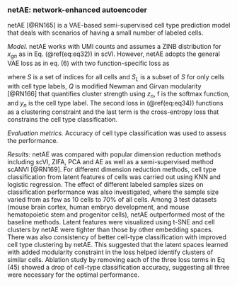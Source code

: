 
### netAE: network-enhanced autoencoder  {#ch-5-6-3}

netAE [@RN165]<!--[107]--> is a VAE-based semi-supervised cell type prediction model that deals with scenarios of having a small number of labeled cells. 

*Model.* netAE works with UMI counts and assumes a ZINB distribution for $x_{gn}$ as in Eq. (\@ref(eq:eq32)) in scVI. However, netAE adopts the general VAE loss as in eq. (6) with two function-specific loss as 

\begin{equation}
L(\Theta)=-\mathcal{L}(\Theta)+\lambda_{1} \sum_{n\in S}Q(\mathbf{z}_{n}) +\lambda_{2}\sum_{n \in S_{L}} \log{ f(y_{n}│\mathbf{z}_{n})} (\#eq:eq45)
\end{equation}

where $S$ is a set of indices for all cells and $S_{L}$ is a subset of $S$ for only cells with cell type labels, $Q$ is modified Newman and Girvan modularity [@RN166]<!--[108]--> that quantifies cluster strength using $z_{n}$, f is the softmax function, and $y_{n}$ is the cell type label. The second loss in (\@ref(eq:eq34)) functions as a clustering constraint and the last term is the cross-entropy loss that constrains the cell type classification. 

*Evaluation metrics.* Accuracy of cell type classification was used to assess the performance. 

*Results:* netAE was compared with popular dimension reduction methods including scVI, ZIFA, PCA and AE as well as a semi-supervised method scANVI [@RN169]<!--[109]-->. For different dimension reduction methods, cell type classification from latent features of cells was carried out using KNN and logistic regression.  The effect of different labeled samples sizes on classification performance was also investigated, where the sample size varied from as few as 10 cells to 70% of all cells. Among 3 test datasets (mouse brain cortex, human embryo development, and mouse hematopoietic stem and progenitor cells), netAE outperformed most of the baseline methods.  Latent features were visualized using t-SNE and cell clusters by netAE were tighter than those by other embedding spaces. There was also consistency of better cell-type classification with improved cell type clustering by netAE. This suggested that the latent spaces learned with added modularity constraint in the loss helped identify clusters of similar cells.  Ablation study by removing each of the three loss terms in Eq (45) showed a drop of cell-type classification accuracy, suggesting all three were necessary for the optimal performance.  











